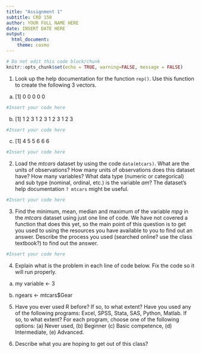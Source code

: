 ```yaml
---
title: "Assignment 1"
subtitle: CRD 150
author: YOUR FULL NAME HERE
date: INSERT DATE HERE
output: 
  html_document:
    theme: cosmo
---
```



```r
# Do not edit this code block/chunk
knitr::opts_chunk$set(echo = TRUE, warning=FALSE, message = FALSE)
```


1. Look up the help documentation for the function `rep()`. Use this function to create the following 3 vectors.

a. [1] 0 0 0 0 0

```r
#Insert your code here
```

b. [1] 1 2 3 1 2 3 1 2 3 1 2 3

```r
#Insert your code here
```

c. [1] 4 5 5 6 6 6

```r
#Insert your code here
```


2. Load the *mtcars* dataset by using the code `data(mtcars)`.  What are the units of observations? How many units of observations does this dataset have? How many variables? What data type (numeric or categorical) and sub type (nominal, ordinal, etc.) is the variable *am*? The dataset's help documentation `? mtcars` might be useful.

```r
#Insert your code here
```

3. Find the minimum, mean, median and maximum of the variable *mpg* in the *mtcars* dataset using just one line of code. We have not covered a function that does this yet, so the main point of this question is to get you used to using the resources you have available to you to find out an answer.  Describe the process you used (searched online? use the class textbook?) to find out the answer.

```r
#Insert your code here
```

4. Explain what is the problem in each line of code below. Fix the code so it will run properly. 

a. my variable <- 3


b. ngears <- mtcars$Gear

5. Have you ever used R before? If so, to what extent? Have you used any of the following programs: Excel, SPSS, Stata, SAS, Python, Matlab. If so, to what extent?  For each program, choose one of the following options: (a) Never used, (b) Beginner (c) Basic competence, (d) Intermediate, (e) Advanced.  

6. Describe what you are hoping to get out of this class? 
